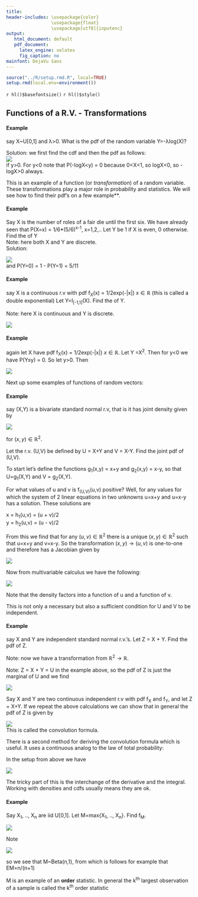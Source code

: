 ```yaml
---
title: 
header-includes: \usepackage{color}
                 \usepackage{float}
                 \usepackage[utf8]{inputenc}
output:
   html_document: default
   pdf_document:
     latex_engine: xelatex
     fig_caption: no
mainfont: DejaVu Sans  
---
```

 
```r
source("../R/setup.rmd.R", local=TRUE)
setup.rmd(local.env=environment())
```
 
`r hl()$basefontsize()`
`r hl()$style()`
 
## Functions of a R.V. - Transformations

#### **Example**

say X~U[0,1] and λ&gt;0. What is the pdf of the
random variable Y=-λlog(X)?  

Solution: we first find the cdf and then the pdf as follows:  
![](graphs/prob41.png)  
if y&gt;0. For y&lt;0 note that P(-logX&lt;y) = 0 because 0&lt;X&lt;1,
so logX&lt;0, so -logX&gt;0 always.

This is an example of a function (or *transformation*) of a random
variable. These transformations play a major role in probability and
statistics. We will see how to find their pdf's  on a few
example**.

#### **Example** 

Say X is the number of roles of a fair die until the first
six. We have already seen that P(X=x) = 1/6\*(5/6)^x-1^,
x=1,2,.. Let Y be 1 if X is even, 0 otherwise. Find the of Y  
Note: here both X and Y are discrete.  
Solution:  

![](graphs/prob42.png)  
and P(Y=0) = 1 - P(Y=1) = 5/11

#### **Example** 

say X is a continuous r.v with pdf f~X~(x) =
1/2exp(-|x|) $x\in \mathbb{R}$ (this is called a double
exponential) Let Y=I~[-1,1]~(X). Find the of Y. 

Note: here X is continuous and Y is discrete.  

![](graphs/prob43.png)

#### **Example** 

again let X have pdf f~X~(x) = 1/2exp(-|x|)
$x\in \mathbb{R}$. Let Y =X^2^. Then for y&lt;0 we have
P(Y≤y) = 0. So let y&gt;0. Then  

![](graphs/prob44.png)

Next up some examples of functions of random vectors:

#### **Example** 

say (X,Y) is a bivariate standard normal r.v, that is it
has joint density given by  

![](graphs/prob45.png)  

for $(x,y) \in \mathbb{R}^2$.

Let the r.v. (U,V) be defined by U = X+Y and V = X-Y. Find the joint pdf of (U,V).

To start let's define the functions g~1~(x,y) = x+y and
g~2~(x,y) = x-y, so that U=g~1~(X,Y) and V =
g~2~(X,Y).  

For what values of u and v is f~(U,V)~(u,v) positive? Well, for
any values for which the system of 2 linear equations in two unknowns
u=x+y and u=x-y has a solution. These solutions are  

x = h~1~(u,v) = (u + v)/2  
y = h~2~(u,v) = (u - v)/2  

From this we find that for any $(u,v) \in \mathbb{R}^2$ there is a unique $(x,y) \in \mathbb{R}^2$ such that u=x+y and v=x-y. So the transformation
$(x,y) \rightarrow (u,v)$ is one-to-one and therefore has a Jacobian
given by  

![](graphs/prob46.png)  

Now from multivariable calculus we have the following:  

![](graphs/prob47.png)  

Note that the density factors into a function of u and a function of v.

This is not only a necessary but also a sufficient condition for U and V
to be independent.

#### **Example** 

say X and Y are independent standard normal r.v.'s. Let Z =
X + Y. Find the pdf of Z.  

Note: now we have a transformation from $\mathbb{R}^2 \rightarrow \mathbb{R}$.  

Note: Z = X + Y = U in the example above, so the pdf of Z is just
the marginal of U and we find  

![](graphs/prob48.png)

Say X and Y are two continuous independent r.v with pdf 
f~X~ and f~Y~, and let Z = X+Y. If we repeat the above
calculations we can show that in general the pdf of Z is given by  

![](graphs/prob49.png)  
This is called the convolution formula.

There is a second method for deriving the convolution formula which is
useful. It uses a continuous analog to the law of total probability:  

In the setup from above we have  

![](graphs/prob411.png)  

The tricky part of this is the interchange of the derivative and the
integral. Working with densities and cdfs usually means they are ok.

#### **Example** 

Say X~1~, .., X~n~ are iid U[0,1]. Let M=max{X~1~, .., X~n~}. Find f~M~.

![](graphs/prob410.png)  

Note  

![](graphs/prob412.png)  

so we see that M~Beta(n,1), from which is follows for example that
EM=n/(n+1)  

M is an example of an **order** statistic. In general the k^th^
largest observation of a sample is called the k^th^ order
statistic
